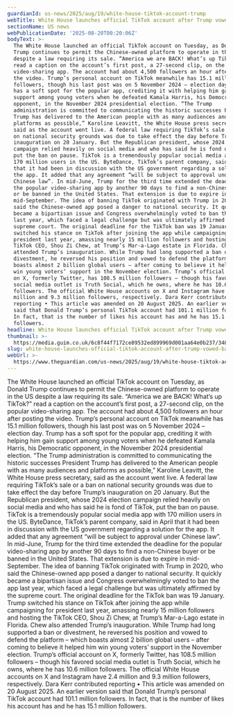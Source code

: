 ```yaml
---
guardianId: us-news/2025/aug/19/white-house-tiktok-account-trump
webTitle: White House launches official TikTok account after Trump vowed ban in 2020
sectionName: US news
webPublicationDate: '2025-08-20T00:20:06Z'
bodyText: >-
  The White House launched an official TikTok account on Tuesday, as Donald
  Trump continues to permit the Chinese-owned platform to operate in the US
  despite a law requiring its sale. “America we are BACK! What’s up TikTok?”
  read a caption on the account’s first post, a 27-second clip, on the popular
  video-sharing app. The account had about 4,500 followers an hour after posting
  the video. Trump’s personal account on TikTok meanwhile has 15.1 million
  followers, though his last post was on 5 November 2024 – election day. Trump
  has a soft spot for the popular app, crediting it with helping him gain
  support among young voters when he defeated Kamala Harris, his Democratic
  opponent, in the November 2024 presidential election. “The Trump
  administration is committed to communicating the historic successes President
  Trump has delivered to the American people with as many audiences and
  platforms as possible,” Karoline Leavitt, the White House press secretary,
  said as the account went live. A federal law requiring TikTok’s sale or a ban
  on national security grounds was due to take effect the day before Trump’s
  inauguration on 20 January. But the Republican president, whose 2024 election
  campaign relied heavily on social media and who has said he is fond of TikTok,
  put the ban on pause. TikTok is a tremendously popular social media app with
  170 million users in the US. ByteDance, TikTok’s parent company, said in April
  that it had been in discussion with the US government regarding a solution for
  the app. It added that any agreement “will be subject to approval under
  Chinese law”. In mid-June, Trump for the third time extended the deadline for
  the popular video-sharing app by another 90 days to find a non-Chinese buyer
  or be banned in the United States. That extension is due to expire in
  mid-September. The idea of banning TikTok originated with Trump in 2020, who
  said the Chinese-owned app posed a danger to national security. It quickly
  became a bipartisan issue and Congress overwhelmingly voted to ban the app
  last year, which faced a legal challenge but was ultimately affirmed by the
  supreme court. The original deadline for the TikTok ban was 19 January. Trump
  switched his stance on TikTok after joining the app while campaigning for
  president last year, amassing nearly 15 million followers and hosting the
  TikTok CEO, Shou Zi Chew, at Trump’s Mar-a-Lago estate in Florida. Chew also
  attended Trump’s inauguration. While Trump had long supported a ban or
  divestment, he reversed his position and vowed to defend the platform – which
  boasts almost 2 billion global users – after coming to believe it helped him
  win young voters’ support in the November election. Trump’s official account
  on X, formerly Twitter, has 108.5 million followers – though his favored
  social media outlet is Truth Social, which he owns, where he has 10.6 million
  followers. The official White House accounts on X and Instagram have 2.4
  million and 9.3 million followers, respectively. Dara Kerr contributed
  reporting • This article was amended on 20 August 2025. An earlier version
  said that Donald Trump’s personal TikTok account had 101.1 million followers.
  In fact, that is the number of likes his account has and he has 15.1 million
  followers.
headline: White House launches official TikTok account after Trump vowed ban in 2020
thumbnail: >-
  https://media.guim.co.uk/6c8f44f7172ce89532ed899969d001aa64e0b237/348_170_2252_1802/500.jpg
slug: white-house-launches-official-tiktok-account-after-trump-vowed-ban-in-2020
webUrl: >-
  https://www.theguardian.com/us-news/2025/aug/19/white-house-tiktok-account-trump
---
```

The White House launched an official TikTok account on Tuesday, as Donald Trump continues to permit the Chinese-owned platform to operate in the US despite a law requiring its sale. “America we are BACK! What’s up TikTok?” read a caption on the account’s first post, a 27-second clip, on the popular video-sharing app. The account had about 4,500 followers an hour after posting the video. Trump’s personal account on TikTok meanwhile has 15.1 million followers, though his last post was on 5 November 2024 – election day. Trump has a soft spot for the popular app, crediting it with helping him gain support among young voters when he defeated Kamala Harris, his Democratic opponent, in the November 2024 presidential election. “The Trump administration is committed to communicating the historic successes President Trump has delivered to the American people with as many audiences and platforms as possible,” Karoline Leavitt, the White House press secretary, said as the account went live. A federal law requiring TikTok’s sale or a ban on national security grounds was due to take effect the day before Trump’s inauguration on 20 January. But the Republican president, whose 2024 election campaign relied heavily on social media and who has said he is fond of TikTok, put the ban on pause. TikTok is a tremendously popular social media app with 170 million users in the US. ByteDance, TikTok’s parent company, said in April that it had been in discussion with the US government regarding a solution for the app. It added that any agreement “will be subject to approval under Chinese law”. In mid-June, Trump for the third time extended the deadline for the popular video-sharing app by another 90 days to find a non-Chinese buyer or be banned in the United States. That extension is due to expire in mid-September. The idea of banning TikTok originated with Trump in 2020, who said the Chinese-owned app posed a danger to national security. It quickly became a bipartisan issue and Congress overwhelmingly voted to ban the app last year, which faced a legal challenge but was ultimately affirmed by the supreme court. The original deadline for the TikTok ban was 19 January. Trump switched his stance on TikTok after joining the app while campaigning for president last year, amassing nearly 15 million followers and hosting the TikTok CEO, Shou Zi Chew, at Trump’s Mar-a-Lago estate in Florida. Chew also attended Trump’s inauguration. While Trump had long supported a ban or divestment, he reversed his position and vowed to defend the platform – which boasts almost 2 billion global users – after coming to believe it helped him win young voters’ support in the November election. Trump’s official account on X, formerly Twitter, has 108.5 million followers – though his favored social media outlet is Truth Social, which he owns, where he has 10.6 million followers. The official White House accounts on X and Instagram have 2.4 million and 9.3 million followers, respectively. Dara Kerr contributed reporting • This article was amended on 20 August 2025. An earlier version said that Donald Trump’s personal TikTok account had 101.1 million followers. In fact, that is the number of likes his account has and he has 15.1 million followers.

